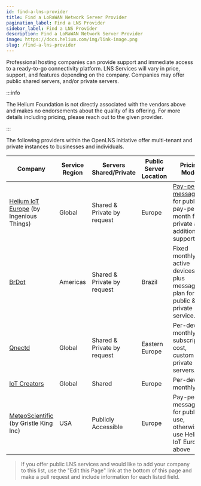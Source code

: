 ```yaml
---
id: find-a-lns-provider
title: Find a LoRaWAN Network Server Provider
pagination_label: Find a LNS Provider
sidebar_label: Find a LNS Provider
description: Find a LoRaWAN Network Server Provider
image: https://docs.helium.com/img/link-image.png
slug: /find-a-lns-provider
---
```



Professional hosting companies can provide support and immediate access to a ready-to-go
connectivity platform. LNS Services will vary in price, support, and features depending on the
company. Companies may offer public shared servers, and/or private servers.

:::info

The Helium Foundation is not directly associated with the vendors above and makes no endorsements
about the quality of its offering. For more details including pricing, please reach out to the given
provider.

:::

The following providers within the OpenLNS initiative offer multi-tenant and private instances to
businesses and individuals.

| Company                                                    | Service Region | Servers Shared/Private      | Public Server Location | Pricing Model                                                                                      |
| ---------------------------------------------------------- | -------------- | --------------------------- | ---------------------- | -------------------------------------------------------------------------------------------------- |
| [Helium IoT Europe][ingeniousthings] (by Ingenious Things) | Global         | Shared & Private by request | Europe                 | [Pay-per-message][hnt-iot-pricing] for public or pay-per-month for private and additional support. |
| [BrDot][brdot]                                             | Americas       | Shared & Private by request | Brazil                 | Fixed monthly for active devices plus message plan for public & private service.                   |
| [Qnectd][qnectd]                                           | Global         | Shared & Private by request | Eastern Europe         | Per-device monthly subscription cost, custom for private servers.                                  |
| [IoT Creators][iot-creators]                               | Global         | Shared                      | Europe                 | Per-device monthly                                                                                 |
| [MeteoScientific][meteoscientific] (by Gristle King Inc)   | USA            | Publicly Accessible         | Europe                 | Pay-per-message for public use, otherwise use Helium IoT Europe above                              |

> If you offer public LNS services and would like to add your company to this list, use the "Edit
> this Page" link at the bottom of this page and make a pull request and include information for
> each listed field.

[brdot]: https://brdot.com.br/
[hnt-iot-pricing]: https://www.helium-iot.eu/use-helium-with-helium-iot-europe/
[ingeniousthings]: https://www.ingeniousthings.fr/
[iot-creators]: https://iotcreators.com/helium/
[qnectd]: https://qnectd.com/
[meteoscientific]: https://console.meteoscientific.com/front/
